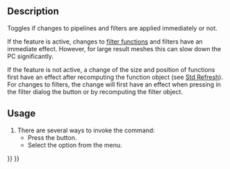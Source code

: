 <languages/>
<translate>

<!--T:4-->
{{Docnav
|[[FEM_ResultShow|Show result]]
|[[FEM_PostPipelineFromResult|Post pipeline from result]]
|[[FEM_Workbench|FEM]]
|IconL=FEM_ResultShow.svg
|IconR=FEM_PostPipelineFromResult.svg
|IconC=Workbench_FEM.svg
}}

<!--T:1-->
{{GuiCommand
|Name=FEM PostApplyChanges
|MenuLocation=Results → Apply changes to pipeline
|Workbenches=[[FEM_Workbench|FEM]]
|SeeAlso=[[Std_Refresh|Std Refresh]], [[FEM_PostCreateFunctions|FEM Filter functions]]
}}

==Description== <!--T:8-->

<!--T:2-->
Toggles if changes to pipelines and filters are applied immediately or not.

<!--T:10-->
If the feature is active, changes to [[FEM_PostCreateFunctions|filter functions]] and filters have an immediate effect. However, for large result meshes this can slow down the PC significantly.

<!--T:11-->
If the feature is not active, a change of the size and position of functions first have an effect after recomputing the function object (see [[Std_Refresh|Std Refresh]]). For changes to filters, the change will first have an effect when pressing in the filter dialog the button {{Button|Apply}} or by recomputing the filter object.

==Usage== <!--T:9-->

<!--T:3-->
# There are several ways to invoke the command:
#* Press the {{Button|[[Image:FEM_PostApplyChanges.svg|16px]] [[FEM_PostApplyChanges|Apply changes to pipeline]]}} button.
#* Select the {{MenuCommand|Results → [[Image:FEM_PostApplyChanges.svg|16px]] Apply changes to pipeline}} option from the menu.


<!--T:5-->
{{Docnav
|[[FEM_ResultShow|Show result]]
|[[FEM_PostPipelineFromResult|Post pipeline from result]]
|[[FEM_Workbench|FEM]]
|IconL=FEM_ResultShow.svg
|IconR=FEM_PostPipelineFromResult.svg
|IconC=Workbench_FEM.svg
}}

</translate>
{{FEM Tools navi{{#translation:}}}}
{{Userdocnavi{{#translation:}}}}